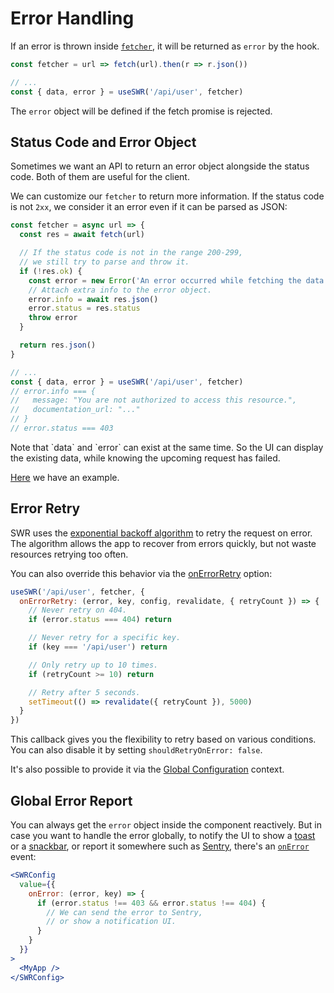 
# Error Handling

If an error is thrown inside [`fetcher`](/docs/data-fetching), it will be
returned as `error` by the hook.

```js
const fetcher = url => fetch(url).then(r => r.json())

// ...
const { data, error } = useSWR('/api/user', fetcher)
```

The `error` object will be defined if the fetch promise is rejected.

## Status Code and Error Object

Sometimes we want an API to return an error object alongside the status code.
Both of them are useful for the client.

We can customize our `fetcher` to return more information. If the status code is
not `2xx`, we consider it an error even if it can be parsed as JSON:

```js
const fetcher = async url => {
  const res = await fetch(url)

  // If the status code is not in the range 200-299,
  // we still try to parse and throw it.
  if (!res.ok) {
    const error = new Error('An error occurred while fetching the data.')
    // Attach extra info to the error object.
    error.info = await res.json()
    error.status = res.status
    throw error
  }

  return res.json()
}

// ...
const { data, error } = useSWR('/api/user', fetcher)
// error.info === {
//   message: "You are not authorized to access this resource.",
//   documentation_url: "..."
// }
// error.status === 403
```

<Callout>
  Note that `data` and `error` can exist at the same time. So the UI can display
  the existing data, while knowing the upcoming request has failed.
</Callout>

[Here](/examples/error-handling) we have an example.

## Error Retry

SWR uses the
[exponential backoff algorithm](https://en.wikipedia.org/wiki/Exponential_backoff)
to retry the request on error. The algorithm allows the app to recover from
errors quickly, but not waste resources retrying too often.

You can also override this behavior via the
[onErrorRetry](/docs/options#options) option:

```js
useSWR('/api/user', fetcher, {
  onErrorRetry: (error, key, config, revalidate, { retryCount }) => {
    // Never retry on 404.
    if (error.status === 404) return

    // Never retry for a specific key.
    if (key === '/api/user') return

    // Only retry up to 10 times.
    if (retryCount >= 10) return

    // Retry after 5 seconds.
    setTimeout(() => revalidate({ retryCount }), 5000)
  }
})
```

This callback gives you the flexibility to retry based on various conditions.
You can also disable it by setting `shouldRetryOnError: false`.

It's also possible to provide it via the
[Global Configuration](/docs/global-configuration) context.

## Global Error Report

You can always get the `error` object inside the component reactively. But in
case you want to handle the error globally, to notify the UI to show a
[toast](https://vercel.com/design/toast) or a
[snackbar](https://material.io/components/snackbars), or report it somewhere
such as [Sentry](https://sentry.io), there's an
[`onError`](/docs/options#options) event:

```jsx
<SWRConfig
  value={{
    onError: (error, key) => {
      if (error.status !== 403 && error.status !== 404) {
        // We can send the error to Sentry,
        // or show a notification UI.
      }
    }
  }}
>
  <MyApp />
</SWRConfig>
```
